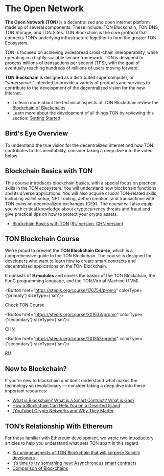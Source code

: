 
# The Open Network

**The Open Network (TON)** is a decentralized and open internet platform made up of several components. These include: TON Blockchain, TON DNS, TON Storage, and TON Sites. TON Blockchain is the core protocol that connects TON’s underlying infrastructure together to form the greater TON Ecosystem.

TON is focused on achieving widespread cross-chain interoperability, while operating in a highly scalable secure framework. TON is designed to process millions of transactions per second (TPS), with the goal of eventually reaching hundreds of millions of users moving forward.

**TON Blockchain** is designed as a distributed supercomputer, or “_superserver_,” intended to provide a variety of products and services to contribute to the development of the decentralized vision for the new internet.

- To learn more about the technical aspects of TON Blockchain review the [Blockchain of Blockchains](/v3/concepts/dive-into-ton/ton-blockchain/blockchain-of-blockchains)
- Learn more about the development of all things TON by reviewing this section: [Getting Started](/v3/documentation/ton-documentation)

## Bird's Eye Overview

To understand the true vision for the decentralized internet and how TON contributes to this inevitability, consider taking a deep dive into the video below:

<Player url="https://www.youtube.com/watch?v=XgzHmV_nnpY" />

## Blockchain Basics with TON

This course introduces blockchain basics, with a special focus on practical skills in the TON ecosystem. You will understand how blockchain functions and its diverse applications. You will also acquire crucial TON-related skills, including wallet setup, NFT trading, Jetton creation, and transactions with TON coins on decentralized exchanges (DEX). The course will also equip you with critical knowledge about cryptocurrency threats and fraud and give practical tips on how to protect your crypto assets.

- [Blockchain Basics with TON](https://stepik.org/course/201294/) ([RU version](https://stepik.org/course/202221/), [CHN version](https://stepik.org/course/200976/))

## TON Blockchain Course

We're proud to present the **TON Blockchain Course**, which is a comprehensive guide to the TON Blockchain. The course is designed for developers who want to learn how to create smart contracts and decentralized applications on the TON Blockchain.

It consists of **9 modules** and covers the basics of the TON Blockchain, the FunC programming language, and the TON Virtual Machine (TVM).

<Button href="https://stepik.org/course/176754/promo"
        colorType={'primary'} sizeType={'sm'}>

Check TON Course

</Button>

<Button href="https://stepik.org/course/201638/promo"
        colorType={'secondary'} sizeType={'sm'}>

CHN

</Button>

<Button href="https://stepik.org/course/201855/promo"
        colorType={'secondary'} sizeType={'sm'}>

RU

</Button>

## New to Blockchain?

If you're new to blockchain and don’t understand what makes the technology so revolutionary — consider taking a deep dive into these important resources:

- [What is Blockchain? What is a Smart Contract? What is Gas?](https://blog.ton.org/what_is_blockchain)
- [How a Blockchain Can Help You on a Deserted Island](https://talkol.medium.com/why-decentralized-consensus-blockchain-is-good-for-business-5ff263468210)
- [\[YouTube\] Crypto Networks and Why They Matter](https://youtu.be/2wxtiNgXBaU)

## TON’s Relationship With Ethereum

For those familiar with Ethereum development, we wrote two introductory articles to help you understand what sets TON apart in this regard:

- [Six unique aspects of TON Blockchain that will surprise Solidity developers](https://blog.ton.org/six-unique-aspects-of-ton-blockchain-that-will-surprise-solidity-developers)
- [It’s time to try something new: Asynchronous smart contracts](https://telegra.ph/Its-time-to-try-something-new-Asynchronous-smart-contracts-03-25)
- [Comparison of Blockchains](https://ton.org/comparison_of_blockchains.pdf)
